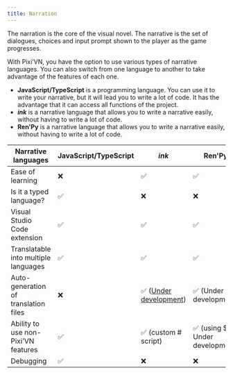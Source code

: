 ```yaml
---
title: Narration
---
```


The narration is the core of the visual novel. The narrative is the set of <DynamicLink href="/start/dialogue">dialogues</DynamicLink>, <DynamicLink href="/start/choices">choices</DynamicLink> and <DynamicLink href="/start/input">input prompt</DynamicLink> shown to the player as the game progresses.

With Pixi’VN, you have the option to use various types of narrative languages. You can also switch from one language to another to take advantage of the features of each one.

* **JavaScript/TypeScript** is a programming language. You can use it to write your narrative, but it will lead you to write a lot of code. It has the advantage that it can access all functions of the project.
* **<DynamicLink href="/ink/ink">*ink*</DynamicLink>** is a narrative language that allows you to write a narrative easily, without having to write a lot of code.
* **<DynamicLink href="/renpy/renpy">Ren'Py</DynamicLink>** is a narrative language that allows you to write a narrative easily, without having to write a lot of code.

| Narrative languages | JavaScript/TypeScript | *ink* | Ren'Py |
|---|---|---|---|
| Ease of learning | ❌ | ✅ | ✅ |
| Is it a typed language? | ✅ | ❌ | ❌ |
| Visual Studio Code extension | ✅ | ✅ | ✅ |
| Translatable into multiple languages | ✅ | ✅ | ✅ |
| Auto-generation of translation files | ❌ | ✅ ([Under development](https://github.com/DRincs-Productions/pixi-vn-json/issues/3)) | ✅ (Under development) |
| Ability to use non-Pixi’VN features | ✅ | ✅  (<DynamicLink href="/ink/ink-hashtag">custom # script</DynamicLink>) | ✅ (using $ - Under development) |
| Debugging | ✅ | ❌ | ❌ |
